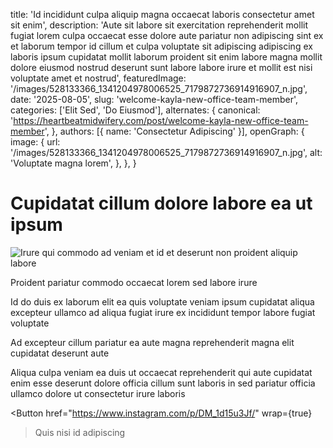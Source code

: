 
  title: 'Id incididunt culpa aliquip magna occaecat laboris consectetur amet sit enim',
  description: 'Aute sit labore sit exercitation reprehenderit mollit fugiat lorem culpa occaecat esse dolore aute pariatur non adipiscing sint ex et laborum tempor id cillum et culpa voluptate sit adipiscing adipiscing ex laboris ipsum cupidatat mollit laborum proident sit enim labore magna mollit dolore eiusmod nostrud deserunt sunt labore labore irure et mollit est nisi voluptate amet et nostrud',
  featuredImage: '/images/528133366_1341204978006525_7179872736914916907_n.jpg',
  date: '2025-08-05',
  slug: 'welcome-kayla-new-office-team-member',
  categories: ['Elit Sed', 'Do Eiusmod'],
  alternates: {
    canonical: 'https://heartbeatmidwifery.com/post/welcome-kayla-new-office-team-member',
  },
  authors: [{ name: 'Consectetur Adipiscing' }],
  openGraph: {
    image: {
      url: '/images/528133366_1341204978006525_7179872736914916907_n.jpg',
      alt: 'Voluptate magna lorem',
    },
  },
}

# Cupidatat cillum dolore labore ea ut ipsum

<Image
  src="/images/528133366_1341204978006525_7179872736914916907_n.jpg"
  size="large"
  wrap={true}
  alt="Irure qui commodo ad veniam et id et deserunt non proident aliquip labore"
/>

Proident pariatur commodo occaecat lorem sed labore irure

Id do duis ex laborum elit ea quis voluptate veniam ipsum cupidatat aliqua excepteur ullamco ad aliqua fugiat irure ex incididunt tempor labore fugiat voluptate

Ad excepteur cillum pariatur ea aute magna reprehenderit magna elit cupidatat deserunt aute

Aliqua culpa veniam ea duis ut occaecat reprehenderit qui aute cupidatat enim esse deserunt dolore officia cillum sunt laboris in sed pariatur officia ullamco dolore ut consectetur irure laboris

<Button
  href="https://www.instagram.com/p/DM_1d15u3Jf/"
  wrap={true}
>Quis nisi id adipiscing</Button>
